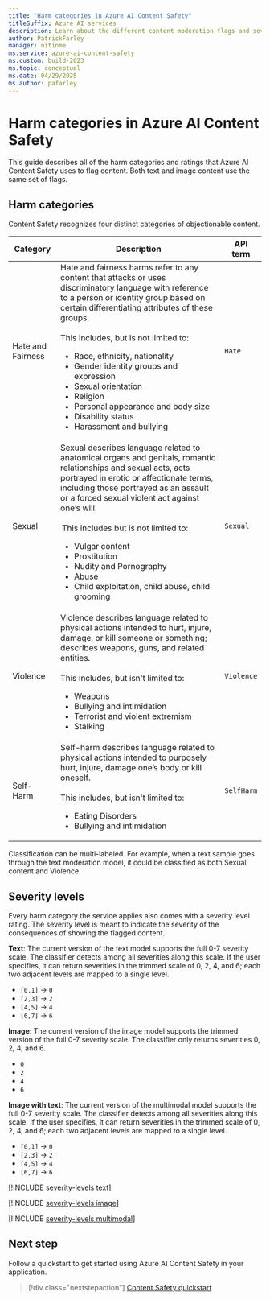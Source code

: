 ```yaml
---
title: "Harm categories in Azure AI Content Safety"
titleSuffix: Azure AI services
description: Learn about the different content moderation flags and severity levels that the Azure AI Content Safety service returns.
author: PatrickFarley
manager: nitinme
ms.service: azure-ai-content-safety
ms.custom: build-2023
ms.topic: conceptual
ms.date: 04/29/2025
ms.author: pafarley
---
```



# Harm categories in Azure AI Content Safety

This guide describes all of the harm categories and ratings that Azure AI Content Safety uses to flag content. Both text and image content use the same set of flags.

## Harm categories

Content Safety recognizes four distinct categories of objectionable content.

| Category  | Description         |API term |
| --------- | ------------------- | -- |
| Hate and Fairness      | Hate and fairness harms refer to any content that attacks or uses discriminatory language with reference to a person or identity group based on certain differentiating attributes of these groups. <br><br>This includes, but is not limited to:<ul><li>Race, ethnicity, nationality</li><li>Gender identity groups and expression</li><li>Sexual orientation</li><li>Religion</li><li>Personal appearance and body size</li><li>Disability status</li><li>Harassment and bullying</li></ul> | `Hate` |
| Sexual  | Sexual describes language related to anatomical organs and genitals, romantic relationships and sexual acts, acts portrayed in erotic or affectionate terms, including those portrayed as an assault or a forced sexual violent act against one’s will. <br><br> This includes but is not limited to:<ul><li>Vulgar content</li><li>Prostitution</li><li>Nudity and Pornography</li><li>Abuse</li><li>Child exploitation, child abuse, child grooming</li></ul>   | `Sexual` |
| Violence  | Violence describes language related to physical actions intended to hurt, injure, damage, or kill someone or something; describes weapons, guns, and related entities. <br><br>This includes, but isn't limited to:  <ul><li>Weapons</li><li>Bullying and intimidation</li><li>Terrorist and violent extremism</li><li>Stalking</li></ul>  | `Violence` |
| Self-Harm  | Self-harm describes language related to physical actions intended to purposely hurt, injure, damage one’s body or kill oneself. <br><br> This includes, but isn't limited to: <ul><li>Eating Disorders</li><li>Bullying and intimidation</li></ul>  | `SelfHarm` |

Classification can be multi-labeled. For example, when a text sample goes through the text moderation model, it could be classified as both Sexual content and Violence.

## Severity levels

Every harm category the service applies also comes with a severity level rating. The severity level is meant to indicate the severity of the consequences of showing the flagged content.

**Text**: The current version of the text model supports the full 0-7 severity scale. The classifier detects among all severities along this scale. If the user specifies, it can return severities in the trimmed scale of 0, 2, 4, and 6; each two adjacent levels are mapped to a single level.
- `[0,1]` -> `0`
- `[2,3]` -> `2`
- `[4,5]` -> `4`
- `[6,7]` -> `6`

**Image**: The current version of the image model supports the trimmed version of the full 0-7 severity scale. The classifier only returns severities 0, 2, 4, and 6.
- `0`
- `2`
- `4`
- `6`

**Image with text**: The current version of the multimodal model supports the full 0-7 severity scale. The classifier detects among all severities along this scale. If the user specifies, it can return severities in the trimmed scale of 0, 2, 4, and 6; each two adjacent levels are mapped to a single level.
- `[0,1]` -> `0`
- `[2,3]` -> `2`
- `[4,5]` -> `4`
- `[6,7]` -> `6`

[!INCLUDE [severity-levels text](../includes/severity-levels-text.md)]

[!INCLUDE [severity-levels image](../includes/severity-levels-image.md)]

[!INCLUDE [severity-levels multimodal](../includes/severity-levels-multimodal.md)]


## Next step

Follow a quickstart to get started using Azure AI Content Safety in your application.

> [!div class="nextstepaction"]
> [Content Safety quickstart](../quickstart-text.md)
